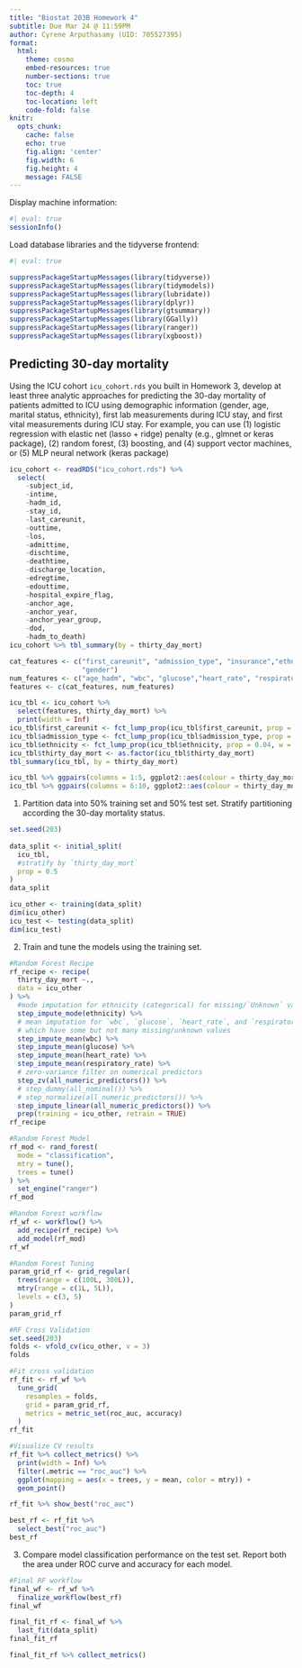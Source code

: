 ```yaml
---
title: "Biostat 203B Homework 4"
subtitle: Due Mar 24 @ 11:59PM
author: Cyrene Arputhasamy (UID: 705527395)
format:
  html:
    theme: cosmo
    embed-resources: true
    number-sections: true
    toc: true
    toc-depth: 4
    toc-location: left
    code-fold: false
knitr:
  opts_chunk: 
    cache: false    
    echo: true
    fig.align: 'center'
    fig.width: 6
    fig.height: 4
    message: FALSE
---
```


Display machine information:
```r
#| eval: true
sessionInfo()
```
Load database libraries and the tidyverse frontend:
```r
#| eval: true

suppressPackageStartupMessages(library(tidyverse))
suppressPackageStartupMessages(library(tidymodels))
suppressPackageStartupMessages(library(lubridate))
suppressPackageStartupMessages(library(dplyr))
suppressPackageStartupMessages(library(gtsummary))
suppressPackageStartupMessages(library(GGally))
suppressPackageStartupMessages(library(ranger))
suppressPackageStartupMessages(library(xgboost))
```

## Predicting 30-day mortality

Using the ICU cohort `icu_cohort.rds` you built in Homework 3, develop at least three analytic approaches for predicting the 30-day mortality of patients admitted to ICU using demographic information (gender, age, marital status, ethnicity), first lab measurements during ICU stay, and first vital measurements during ICU stay. For example, you can use (1) logistic regression with elastic net (lasso + ridge) penalty (e.g., glmnet or keras package), (2) random forest, (3) boosting, and (4) support vector machines, or (5) MLP neural network (keras package)
```r
icu_cohort <- readRDS("icu_cohort.rds") %>%
  select(
    -subject_id,
    -intime,
    -hadm_id,
    -stay_id,
    -last_careunit,
    -outtime,
    -los,
    -admittime,
    -dischtime,
    -deathtime,
    -discharge_location,
    -edregtime,
    -edouttime,
    -hospital_expire_flag,
    -anchor_age,
    -anchor_year,
    -anchor_year_group,
    -dod,
    -hadm_to_death)
icu_cohort %>% tbl_summary(by = thirty_day_mort)
```
```r
cat_features <- c("first_careunit", "admission_type", "insurance","ethnicity",
                  "gender")
num_features <- c("age_hadm", "wbc", "glucose","heart_rate", "respiratory_rate")
features <- c(cat_features, num_features)
```
```r
icu_tbl <- icu_cohort %>%
  select(features, thirty_day_mort) %>%
  print(width = Inf)
icu_tbl$first_careunit <- fct_lump_prop(icu_tbl$first_careunit, prop = 0.15, w = NULL, other_level = "Other")
icu_tbl$admission_type <- fct_lump_prop(icu_tbl$admission_type, prop = 0.10, w = NULL, other_level = "Other")
icu_tbl$ethnicity <- fct_lump_prop(icu_tbl$ethnicity, prop = 0.04, w = NULL, other_level = "Other")
icu_tbl$thirty_day_mort <- as.factor(icu_tbl$thirty_day_mort)
tbl_summary(icu_tbl, by = thirty_day_mort)
```


```r
icu_tbl %>% ggpairs(columns = 1:5, ggplot2::aes(colour = thirty_day_mort))
icu_tbl %>% ggpairs(columns = 6:10, ggplot2::aes(colour = thirty_day_mort))
```

1. Partition data into 50% training set and 50% test set. Stratify partitioning according the 30-day mortality status.
```r
set.seed(203)
    
data_split <- initial_split(
  icu_tbl,
  #stratify by `thirty_day_mort`
  prop = 0.5
)
data_split
```

```r
icu_other <- training(data_split)
dim(icu_other)
icu_test <- testing(data_split)
dim(icu_test)
```


2. Train and tune the models using the training set.
```r
#Random Forest Recipe
rf_recipe <- recipe(
  thirty_day_mort ~.,
  data = icu_other
) %>%
  #mode imputation for ethnicity (categorical) for missing/`Unknown` values
  step_impute_mode(ethnicity) %>%
  # mean imputation for `wbc`, `glucose`, `heart_rate`, and `respiratory rate`
  # which have some but not many missing/unknown values
  step_impute_mean(wbc) %>%
  step_impute_mean(glucose) %>%
  step_impute_mean(heart_rate) %>%
  step_impute_mean(respiratory_rate) %>%
  # zero-variance filter on numerical predictors
  step_zv(all_numeric_predictors()) %>%
  # step_dummy(all_nominal()) %>%
  # step_normalize(all_numeric_predictors()) %>%
  step_impute_linear(all_numeric_predictors()) %>%
  prep(training = icu_other, retrain = TRUE)
rf_recipe
```
```r
#Random Forest Model
rf_mod <- rand_forest(
  mode = "classification",
  mtry = tune(),
  trees = tune()
) %>%
  set_engine("ranger")
rf_mod
```
```r
#Random Forest workflow
rf_wf <- workflow() %>%
  add_recipe(rf_recipe) %>%
  add_model(rf_mod)
rf_wf
```
```r
#Random Forest Tuning
param_grid_rf <- grid_regular(
  trees(range = c(100L, 300L)),
  mtry(range = c(1L, 5L)),
  levels = c(3, 5)
)
param_grid_rf
```
```r
#RF Cross Validation
set.seed(203)
folds <- vfold_cv(icu_other, v = 3)
folds

#Fit cross validation
rf_fit <- rf_wf %>%
  tune_grid(
    resamples = folds,
    grid = param_grid_rf,
    metrics = metric_set(roc_auc, accuracy)
  )
rf_fit
```
```r
#Visualize CV results
rf_fit %>% collect_metrics() %>%
  print(width = Inf) %>%
  filter(.metric == "roc_auc") %>%
  ggplot(mapping = aes(x = trees, y = mean, color = mtry)) +
  geom_point()

rf_fit %>% show_best("roc_auc")

best_rf <- rf_fit %>% 
  select_best("roc_auc")
best_rf
```

3. Compare model classification performance on the test set. Report both the area under ROC curve and accuracy for each model.
```r
#Final RF workflow
final_wf <- rf_wf %>%
  finalize_workflow(best_rf)
final_wf

final_fit_rf <- final_wf %>%
  last_fit(data_split)
final_fit_rf

final_fit_rf %>% collect_metrics()
```

